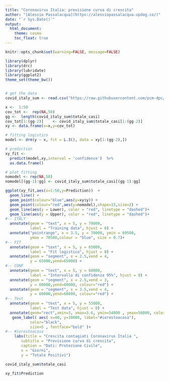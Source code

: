 ```yaml
---
title: "Coronavirus Italia: previsione curva di crescita"
author: "[Alessio Passalacqua](https://alessiopassalacqua.updog.co/)"
date: "`r Sys.Date()`"
output: 
  html_document:
    theme: cosmo
    toc_float: true
---
```


```r
knitr::opts_chunk$set(warning=FALSE, message=FALSE)
```


```r
library(dplyr)
library(drc)
library(lubridate)
library(ggplot2)
theme_set(theme_bw())


# get the data
covid_italy_sum <- read.csv("https://raw.githubusercontent.com/pcm-dpc/COVID-19/master/dati-andamento-nazionale/dpc-covid19-ita-andamento-nazionale.csv")

```

```r
x <-  1:50
cov_tot <-  rep(NA,50)
gg <-  length(covid_italy_sum$totale_casi) 
cov_tot[1:(gg-2)]    <- covid_italy_sum$totale_casi[1:(gg-2)]
xy <- data.frame(x=x,y=cov_tot)
```


```r
# fitting logistico
model <- drm(y ~ x, fct = L.3(), data = xy[1:(gg-2),])
```


```r
# prediction
xy_fit <-   
  predict(model,xy,interval = 'confidence')  %>%
  as.data.frame()
```


```r
# plot fitting
nomodel <- rep(NA,50)
nomodel[(gg-1):gg] <- covid_italy_sum$totale_casi[(gg-1):gg] 

ggplot(xy_fit,aes(x=1:50,y=Prediction))  +
  geom_line() +
  geom_point(colour="blue",aes(y=xy$y)) +
  geom_point(colour="red",aes(y=nomodel),shape=15,size=2) +
  geom_line(aes(y = Lower), color = "red", linetype = "dashed")+
  geom_line(aes(y = Upper), color = "red", linetype = "dashed")+
#-- ITALY  
  annotate(geom = "text", x = 5, y = 70000,
           label = "Training data", hjust = 0) +
  annotate("pointrange", x = 3.5, y = 70000, ymin = 69500,
           ymax = 70500,colour = "blue", size = 0.7)+
#-- FIT  
  annotate(geom = "text", x = 5, y = 65000,
           label = "Fit logistico", hjust = 0) +
  annotate(geom = "segment", x = 2.5,xend = 4,
           y = 65000,yend=65000) +
#-- CONF
  annotate(geom = "text", x = 5, y = 60000,
           label = "Intervallo di confidenza 95%", hjust = 0) +
  annotate(geom = "segment", x = 2.5,xend = 3,
           y = 60000,yend=60000, colour="red") +
  annotate(geom = "segment", x = 3.5,xend = 4,
           y = 60000,yend=60000, colour="red") +
#-- Test
  annotate(geom = "text", x = 5, y = 55000,
           label = "Test data", hjust = 0) +
  annotate(geom="rect",xmin=3, xmax=3.6, ymin=54000 , ymax=56000, color="red", fill="red") +
   geom_label( aes( x=40, y=10000, label="#iorestoacasa"),                 , 
           color="black", 
           size=5 , fontface="bold" )+ 
#-- #iorestoacasa  
    labs(title = "Crescita contagiati Coronavirus Italia ",
       subtitle = "Previsione curva di crescita",
       caption = "Dati: Protezione Civile",
       x = "Giorni",
       y = "Totale Positivi")
```

```r
covid_italy_sum$totale_casi

```


```r
xy_fit$Prediction
```


